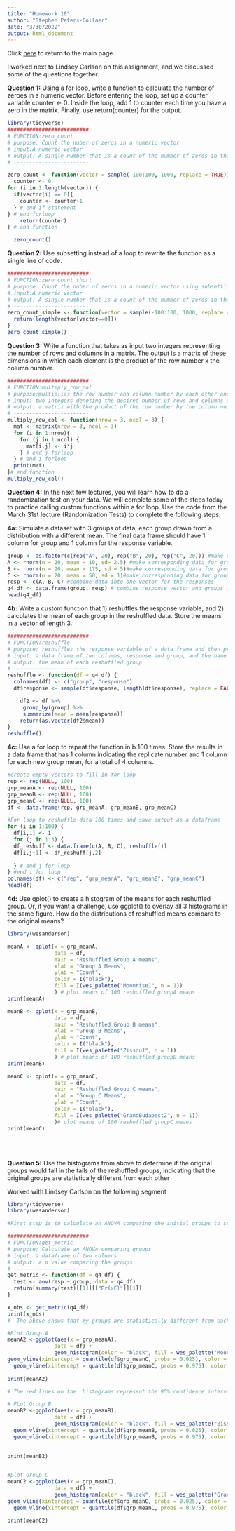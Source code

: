 ```yaml
---
title: "Homework 10"
author: "Stephen Peters-Collaer"
date: "3/30/2022"
output: html_document
---
```


Click [here](index.html) to return to the main page

I worked next to Lindsey Carlson on this assignment, and we discussed some of the questions together. 

**Question 1:**
Using a for loop, write a function to calculate the number of zeroes in a numeric vector. Before entering the loop, set up a counter variable counter <- 0. Inside the loop, add 1 to counter each time you have a zero in the matrix. Finally, use return(counter) for the output.
```r
library(tidyverse)
##########################
# FUNCTION:zero_count
# purpose: Count the nuber of zeros in a numeric vector
# input:A numeric vector
# output: A single number that is a count of the number of zeros in that vector
# ------------------------

zero_count <- function(vector = sample(-100:100, 1000, replace = TRUE)){
  counter <- 0
for (i in 1:length(vector)) {
  if(vector[i] == 0){ 
    counter <- counter+1
  } # end if statement
} # end forloop
    return(counter)
} # end function

  zero_count()

```

**Question 2: **
Use subsetting instead of a loop to rewrite the function as a single line of code.
```r
##########################
# FUNCTION:zero_count_short
# purpose: Count the nuber of zeros in a numeric vector using subsetting
# input:A numeric vector
# output: A single number that is a count of the number of zeros in that vector
# ------------------------
zero_count_simple <- function(vector = sample(-100:100, 1000, replace = TRUE)){
  return(length(vector[vector==0]))
}
zero_count_simple()

```

**Question 3:**
Write a function that takes as input two integers representing the number of rows and columns in a matrix. The output is a matrix of these dimensions in which each element is the product of the row number x the column number.
```r

##########################
# FUNCTION:multiply_row_col
# purpose:multiplies the row number and column number by each other and puts these in a matrix of given size
# input: two integers denoting the desired number of rows and columns of a matrix
# output: a matrix with the product of the row number by the column number in each cell
# ------------------------
multiply_row_col <- function(nrow = 3, ncol = 3) {
  mat <- matrix(nrow = 3, ncol = 3)
  for (i in 1:nrow){
    for (j in 1:ncol) {
      mat[i,j] <- i*j
    } # end j forloop
  } # end i forloop
  print(mat)
}# end function
multiply_row_col()

```

**Question 4:**
In the next few lectures, you will learn how to do a randomization test on your data. We will complete some of the steps today to practice calling custom functions within a for loop. Use the code from the March 31st lecture (Randomization Tests) to complete the following steps:

**4a:** Simulate a dataset with 3 groups of data, each group drawn from a distribution with a different mean. The final data frame should have 1 column for group and 1 column for the response variable.
```r

group <- as.factor(c(rep("A", 20), rep("B", 20), rep("C", 20))) #make group vector
A <- rnorm(n = 20, mean = 10, sd= 2.5) #make corresponding data for group A
B <- rnorm(n = 20, mean = 175, sd = 5)#make corresponding data for group B
C <- rnorm(n = 20, mean = 50, sd = 1)#make corresponding data for group C
resp <- c(A, B, C) #combine data into one vector for the responses
q4_df <- data.frame(group, resp) # combine response vector and groups into a data frame
head(q4_df)
````


**4b:** Write a custom function that 1) reshuffles the response variable, and 2) calculates the mean of each group in the reshuffled data. Store the means in a vector of length 3.
```r

##########################
# FUNCTION:reshuffle
# purpose: reshuffles the response variable of a data frame and then provides the man for each group
# input: a data frame of two columns, response and group, and the name of the response column as a string
# output: the mean of each reshuffled group
# ------------------------
reshuffle <- function(df = q4_df) {
  colnames(df) <- c("group", "response")
  df$response <- sample(df$response, length(df$response), replace = FALSE)

    df2 <- df %>%
     group_by(group) %>%
     summarize(mean = mean(response))
    return(as.vector(df2$mean))
}
reshuffle()

```


**4c:** Use a for loop to repeat the function in b 100 times. Store the results in a data frame that has 1 column indicating the replicate number and 1 column for each new group mean, for a total of 4 columns.
```r
#create empty vectors to fill in for loop
rep <- rep(NULL, 100)
grp_meanA <- rep(NULL, 100)
grp_meanB <- rep(NULL, 100)
grp_meanC <- rep(NULL, 100)
df <- data.frame(rep, grp_meanA, grp_meanB, grp_meanC)

#For loop to reshuffle data 100 times and save output as a dataframe
for (i in 1:100) {
  df[i,1] <- i
  for (j in 1:3) {
  df_reshuff <- data.frame(c(A, B, C), reshuffle())
  df[i,j+1] <- df_reshuff[j,2]
  
  } # end j for loop
} #end i for loop
colnames(df) <- c("rep", "grp_meanA", "grp_meanB", "grp_meanC")
head(df)

```


**4d:** Use qplot() to create a histogram of the means for each reshuffled group. Or, if you want a challenge, use ggplot() to overlay all 3 histograms in the same figure. How do the distributions of reshuffled means compare to the original means?
```r
library(wesanderson)

meanA <- qplot(x = grp_meanA,
               data = df,
               main = "Reshuffled Group A means",
               xlab = "Group A Means",
               ylab = "Count",
               color = I("black"),
               fill = I(wes_palette("Moonrise1", n = 1))
               ) # plot means of 100 reshuffled groupA means
print(meanA)

meanB <- qplot(x = grp_meanB,
               data = df,
               main = "Reshuffled Group B means",
               xlab = "Group B Means",
               ylab = "Count",
               color = I("black"),
               fill = I(wes_palette("Zissou1", n = 1))
               ) # plot means of 100 reshuffled groupB means
print(meanB)

meanC <- qplot(x = grp_meanC,
               data = df,
               main = "Reshuffled Group C means",
               xlab = "Group C Means",
               ylab = "Count",
               color = I("black"),
               fill = I(wes_palette("GrandBudapest2", n = 1))
               )# plot means of 100 reshuffled groupC means
print(meanC)
```
<br>
<br>





**Question 5:** Use the histograms from above to determine if the original groups would fall in the tails of the reshuffled groups, indicating that the original groups are statistically different from each other

Worked with Lindsey Carlson on the following segment
```r

library(tidyverse)
library(wesanderson)

#First step is to calculate an ANOVA comparing the initial groups to see if they are stastically different.  I will then visualize this using the reshuffled histograms

##########################
# FUNCTION:get_metric
# purpose: Calculate an ANOVA comparing groups
# input: a dataframe of two columns
# output: a p value comparing the groups
# ------------------------
get_metric <- function(df = q4_df) {
  test <- aov(resp ~ group, data = q4_df)
  return(summary(test)[[1]][["Pr(>F)"]][1])
}

x_obs <- get_metric(q4_df)
print(x_obs)
#  The above shows that my groups are statistically different from each other.  I will use the histograms from part 4 to show this graphically by showing the means from my observed data on the simulated histograms

#Plot Group A
meanA2 <-ggplot(aes(x = grp_meanA),
               data = df) +
               geom_histogram(color = "black", fill = wes_palette("Moonrise1", n = 1)) + geom_vline(xintercept=mean(A)) + #insert mean of group A line
geom_vline(xintercept = quantile(df$grp_meanC, probs = 0.025), color = "red") + 
  geom_vline(xintercept = quantile(df$grp_meanC, probs = 0.975), color = "red") #insert quantile lines
  
print(meanA2)

# The red lines on the  histograms represent the 95% confidence interval on the simulated data and the black line is the observed mean.  The fact that the black line is outside of the red line indicates that it is likely from a different population.

# PLot Group B
meanB2 <-ggplot(aes(x = grp_meanB),
               data = df) +
               geom_histogram(color = "black", fill = wes_palette("Zissou1", n = 1)) + geom_vline(xintercept=mean(B)) + #insert mean of group B line
  geom_vline(xintercept = quantile(df$grp_meanB, probs = 0.025), color = "red") +
  geom_vline(xintercept = quantile(df$grp_meanB, probs = 0.975), color = "red") #insert quantile lines
  
  
print(meanB2)


#plot Group C
meanC2 <-ggplot(aes(x = grp_meanC),
               data = df) +
               geom_histogram(color = "black", fill = wes_palette("GrandBudapest2", n = 1)) + geom_vline(xintercept=mean(C)) + #insert mean of group C line
geom_vline(xintercept = quantile(df$grp_meanC, probs = 0.025), color = "red") +
  geom_vline(xintercept = quantile(df$grp_meanC, probs = 0.975), color = "red") #insert quantile lines
  
print(meanC2)


```
